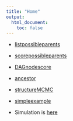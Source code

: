 ```yaml
---
title: "Home"
output:
  html_document:
    toc: false
---
```



* [listpossibleparents](listpossibleparents.html)

* [scorepossibleparents](scorepossibleparents.html)

* [DAGnodescore](DAGnodescore.html)
* [ancestor](ancestor.html)

* [structureMCMC](structureMCMC.html)

* [simpleexample](simpleexample.html)


* Simulation is [here](Simulation_studies.html)


